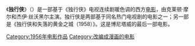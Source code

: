 {{expand|time=2014-07-08T08:47:34+00:00}}
{{unreferenced|time=2014-07-08T08:47:34+00:00}}
{{Infobox film
| name           = 独行侠
| color            = #F5F6CE
| original_name = {{lang|en|''The Lone Ranger''}}
| image          = 
| caption        = 
| director       = [[史都华·海斯勒|史都华·海斯勒]]
| producer       = [[Jack_Wrather|Jack Wrather]]
| screenplay     = [[George_W._Trendle|George W. Trendle]] 
| starring       = {{ubl|[[克雷顿·摩尔|克雷顿·摩尔]]|[[杰伊·丝沃黑尔|杰伊·丝沃黑尔]]}}
| music          = [[David_Buttolph|David Buttolph]] 
| editing        = [[Clarence_Kolster|Clarence Kolster]]
| cinematography = [[Edwin_B._DuPar|Edwin B. DuPar]]
| studio         = [[Wrather_Productions|Wrather Productions]]
| distributor    =[[Wrather_Productions|Wrather Productions]]
| released       = [[1956年2月25日|1956年2月25日]] 
| runtime        = 86 分钟
| country        = {{美国}}
| language       = 英语
| Box office	= 1,550,000美元
}}

《'''独行侠'''》（{{lang-en|''The Lone Ranger''}}）是一部基于《独行侠》电视连续剧暖色调的西方[[电影|电影]]，由克莱顿·摩尔和杰伊·丝沃黑尔主演。独行侠是两部基于同名热门电视剧的电影之一；另一部是《独行侠和失落的黄金之城（1958）》。这是博尼塔威的最后一部电影。

{{獨行俠}}
{{电影小作品}}

[[Category:1956年电影作品|Category:1956年电影作品]]
[[Category:改编成漫画的电影|Category:改编成漫画的电影]]